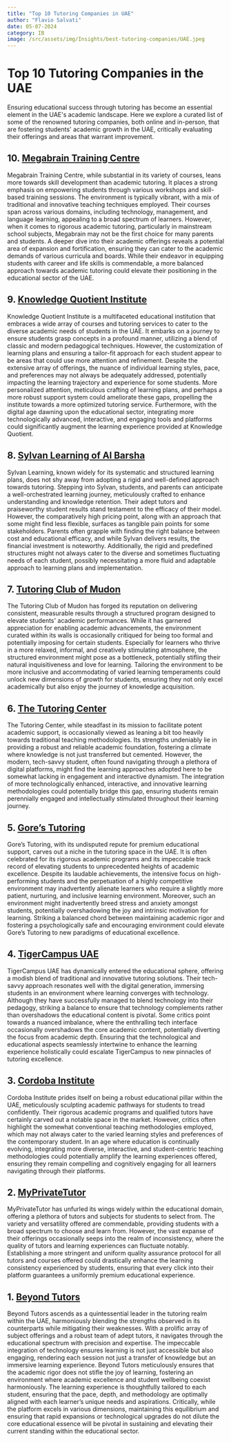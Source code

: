 ```yaml
--- 
title: "Top 10 Tutoring Companies in UAE"
author: "Flavio Salvati"
date: 05-07-2024
category: IB
image: /src/assets/img/Insights/best-tutoring-companies/UAE.jpeg
--- 
```


<h1>Top 10 Tutoring Companies in the UAE</h1>
Ensuring educational success through tutoring has become an essential element in the UAE's academic landscape. Here we explore a curated list of some of the renowned tutoring companies, both online and in-person, that are fostering students' academic growth in the UAE, critically evaluating their offerings and areas that warrant improvement.

## 10. <a href="https://www.megabrain.ae/" target="_blank" class="hover-underline-animation golden">Megabrain Training Centre</a>
Megabrain Training Centre, while substantial in its variety of courses, leans more towards skill development than academic tutoring. It places a strong emphasis on empowering students through various workshops and skill-based training sessions. The environment is typically vibrant, with a mix of traditional and innovative teaching techniques employed. Their courses span across various domains, including technology, management, and language learning, appealing to a broad spectrum of learners. However, when it comes to rigorous academic tutoring, particularly in mainstream school subjects, Megabrain may not be the first choice for many parents and students. A deeper dive into their academic offerings reveals a potential area of expansion and fortification, ensuring they can cater to the academic demands of various curricula and boards. While their endeavor in equipping students with career and life skills is commendable, a more balanced approach towards academic tutoring could elevate their positioning in the educational sector of the UAE.

## 9. <a href="https://www.kq.ae/" target="_blank" class="hover-underline-animation golden">Knowledge Quotient Institute</a>
Knowledge Quotient Institute is a multifaceted educational institution that embraces a wide array of courses and tutoring services to cater to the diverse academic needs of students in the UAE. It embarks on a journey to ensure students grasp concepts in a profound manner, utilizing a blend of classic and modern pedagogical techniques. However, the customization of learning plans and ensuring a tailor-fit approach for each student appear to be areas that could use more attention and refinement. Despite the extensive array of offerings, the nuance of individual learning styles, pace, and preferences may not always be adequately addressed, potentially impacting the learning trajectory and experience for some students. More personalized attention, meticulous crafting of learning plans, and perhaps a more robust support system could ameliorate these gaps, propelling the institute towards a more optimized tutoring service. Furthermore, with the digital age dawning upon the educational sector, integrating more technologically advanced, interactive, and engaging tools and platforms could significantly augment the learning experience provided at Knowledge Quotient.

## 8. <a href="https://locations.sylvanlearning.com/us/al-barsha-dubai" target="_blank" class="hover-underline-animation golden">Sylvan Learning of Al Barsha</a>
Sylvan Learning, known widely for its systematic and structured learning plans, does not shy away from adopting a rigid and well-defined approach towards tutoring. Stepping into Sylvan, students, and parents can anticipate a well-orchestrated learning journey, meticulously crafted to enhance understanding and knowledge retention. Their adept tutors and praiseworthy student results stand testament to the efficacy of their model. However, the comparatively high pricing point, along with an approach that some might find less flexible, surfaces as tangible pain points for some stakeholders. Parents often grapple with finding the right balance between cost and educational efficacy, and while Sylvan delivers results, the financial investment is noteworthy. Additionally, the rigid and predefined structures might not always cater to the diverse and sometimes fluctuating needs of each student, possibly necessitating a more fluid and adaptable approach to learning plans and implementation.

## 7. <a href="https://tutoringclub.ae/" target="_blank" class="hover-underline-animation golden">Tutoring Club of Mudon</a>
The Tutoring Club of Mudon has forged its reputation on delivering consistent, measurable results through a structured program designed to elevate students' academic performances. While it has garnered appreciation for enabling academic advancements, the environment curated within its walls is occasionally critiqued for being too formal and potentially imposing for certain students. Especially for learners who thrive in a more relaxed, informal, and creatively stimulating atmosphere, the structured environment might pose as a bottleneck, potentially stifling their natural inquisitiveness and love for learning. Tailoring the environment to be more inclusive and accommodating of varied learning temperaments could unlock new dimensions of growth for students, ensuring they not only excel academically but also enjoy the journey of knowledge acquisition.

## 6. <a href="https://www.tutoringcenter.com/center/dubai" target="_blank" class="hover-underline-animation golden">The Tutoring Center</a>
The Tutoring Center, while steadfast in its mission to facilitate potent academic support, is occasionally viewed as leaning a bit too heavily towards traditional teaching methodologies. Its strengths undeniably lie in providing a robust and reliable academic foundation, fostering a climate where knowledge is not just transferred but cemented. However, the modern, tech-savvy student, often found navigating through a plethora of digital platforms, might find the learning approaches adopted here to be somewhat lacking in engagement and interactive dynamism. The integration of more technologically enhanced, interactive, and innovative learning methodologies could potentially bridge this gap, ensuring students remain perennially engaged and intellectually stimulated throughout their learning journey.

## 5. <a href="https://www.gorestutoring.com/" target="_blank" class="hover-underline-animation golden">Gore’s Tutoring</a>
Gore’s Tutoring, with its undisputed repute for premium educational support, carves out a niche in the tutoring space in the UAE. It is often celebrated for its rigorous academic programs and its impeccable track record of elevating students to unprecedented heights of academic excellence. Despite its laudable achievements, the intensive focus on high-performing students and the perpetuation of a highly competitive environment may inadvertently alienate learners who require a slightly more patient, nurturing, and inclusive learning environment. Moreover, such an environment might inadvertently breed stress and anxiety amongst students, potentially overshadowing the joy and intrinsic motivation for learning. Striking a balanced chord between maintaining academic rigor and fostering a psychologically safe and encouraging environment could elevate Gore’s Tutoring to new paradigms of educational excellence.
    
## 4. <a href="https://tigercampus.ae/" target="_blank" class="hover-underline-animation golden">TigerCampus UAE</a>
TigerCampus UAE has dynamically entered the educational sphere, offering a modish blend of traditional and innovative tutoring solutions. Their tech-savvy approach resonates well with the digital generation, immersing students in an environment where learning converges with technology. Although they have successfully managed to blend technology into their pedagogy, striking a balance to ensure that technology complements rather than overshadows the educational content is pivotal. Some critics point towards a nuanced imbalance, where the enthralling tech interface occasionally overshadows the core academic content, potentially diverting the focus from academic depth. Ensuring that the technological and educational aspects seamlessly intertwine to enhance the learning experience holistically could escalate TigerCampus to new pinnacles of tutoring excellence.

## 3. <a href="https://www.stayahead.me/" target="_blank" class="hover-underline-animation golden">Cordoba Institute</a>
Cordoba Institute prides itself on being a robust educational pillar within the UAE, meticulously sculpting academic pathways for students to tread confidently. Their rigorous academic programs and qualified tutors have certainly carved out a notable space in the market. However, critics often highlight the somewhat conventional teaching methodologies employed, which may not always cater to the varied learning styles and preferences of the contemporary student. In an age where education is continually evolving, integrating more diverse, interactive, and student-centric teaching methodologies could potentially amplify the learning experiences offered, ensuring they remain compelling and cognitively engaging for all learners navigating through their platforms.

## 2. <a href="https://www.myprivatetutor.ae/" target="_blank" class="hover-underline-animation golden">MyPrivateTutor</a>
MyPrivateTutor has unfurled its wings widely within the educational domain, offering a plethora of tutors and subjects for students to select from. The variety and versatility offered are commendable, providing students with a broad spectrum to choose and learn from. However, the vast expanse of their offerings occasionally seeps into the realm of inconsistency, where the quality of tutors and learning experiences can fluctuate notably. Establishing a more stringent and uniform quality assurance protocol for all tutors and courses offered could drastically enhance the learning consistency experienced by students, ensuring that every click into their platform guarantees a uniformly premium educational experience.

## 1. <a href="https://www.beyond-tutors.com" target="_blank" class="hover-underline-animation golden">Beyond Tutors</a>
Beyond Tutors ascends as a quintessential leader in the tutoring realm within the UAE, harmoniously blending the strengths observed in its counterparts while mitigating their weaknesses. With a prolific array of subject offerings and a robust team of adept tutors, it navigates through the educational spectrum with precision and expertise. The impeccable integration of technology ensures learning is not just accessible but also engaging, rendering each session not just a transfer of knowledge but an immersive learning experience. Beyond Tutors meticulously ensures that the academic rigor does not stifle the joy of learning, fostering an environment where academic excellence and student wellbeing coexist harmoniously. The learning experience is thoughtfully tailored to each student, ensuring that the pace, depth, and methodology are optimally aligned with each learner’s unique needs and aspirations. Critically, while the platform excels in various dimensions, maintaining this equilibrium and ensuring that rapid expansions or technological upgrades do not dilute the core educational essence will be pivotal in sustaining and elevating their current standing within the educational sector.


